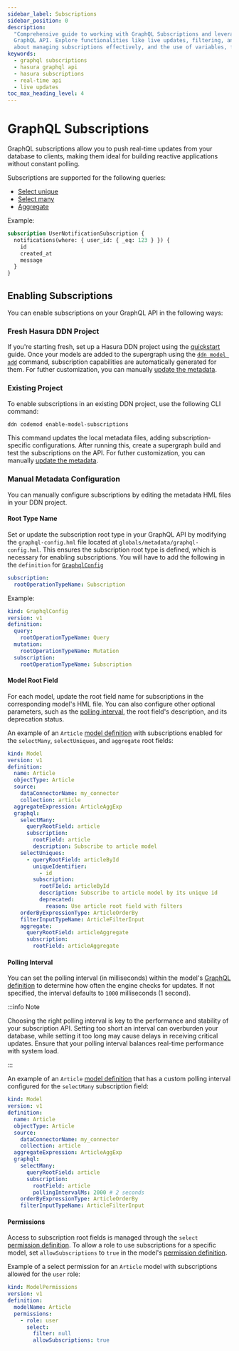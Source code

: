 ```yaml
---
sidebar_label: Subscriptions
sidebar_position: 0
description:
  "Comprehensive guide to working with GraphQL Subscriptions and leveraging the real-time capabilities of Hasura's
  GraphQL API. Explore functionalities like live updates, filtering, and multiple concurrent subscriptions. Learn more
  about managing subscriptions effectively, and the use of variables, fragments, and directives."
keywords:
  - graphql subscriptions
  - hasura graphql api
  - hasura subscriptions
  - real-time api
  - live updates
toc_max_heading_level: 4
---
```


# GraphQL Subscriptions

GraphQL subscriptions allow you to push real-time updates from your database to clients, making them ideal for building
reactive applications without constant polling.

Subscriptions are supported for the following queries:

- [Select unique](/supergraph-modeling/models.mdx#model-selectuniquegraphqldefinition)
- [Select many](/supergraph-modeling/models.mdx#model-selectmanygraphqldefinition)
- [Aggregate](/supergraph-modeling/models.mdx#model-modelaggregategraphqldefinition)

Example:

```graphql
subscription UserNotificationSubscription {
  notifications(where: { user_id: { _eq: 123 } }) {
    id
    created_at
    message
  }
}
```

## Enabling Subscriptions

You can enable subscriptions on your GraphQL API in the following ways:

### Fresh Hasura DDN Project

If you're starting fresh, set up a Hasura DDN project using the [quickstart](/getting-started/quickstart.mdx) guide.
Once your models are added to the supergraph using the [`ddn model add`](/cli/commands/ddn_model_add.mdx) command,
subscription capabilities are automatically generated for them. For futher customization, you can manually
[update the metadata](#manual-metadata-configuration).

### Existing Project

To enable subscriptions in an existing DDN project, use the following CLI command:

```bash
ddn codemod enable-model-subscriptions
```

This command updates the local metadata files, adding subscription-specific configurations. After running this, create a
supergraph build and test the subscriptions on the API. For futher customization, you can manually
[update the metadata](#manual-metadata-configuration).

### Manual Metadata Configuration

You can manually configure subscriptions by editing the metadata HML files in your DDN project.

#### Root Type Name

Set or update the subscription root type in your GraphQL API by modifying the `graphql-config.hml` file located at
`globals/metadata/graphql-config.hml`. This ensures the subscription root type is defined, which is necessary for
enabling subscriptions. You will have to add the following in the `definition` for
[`GraphqlConfig`](/supergraph-modeling/graphql-config.mdx#graphqlconfig-graphqlconfig)

```yaml
subscription:
  rootOperationTypeName: Subscription
```

Example:

```yaml {8-9} title="<project-root>/globals/metadata/graphql-config.hml"
kind: GraphqlConfig
version: v1
definition:
  query:
    rootOperationTypeName: Query
  mutation:
    rootOperationTypeName: Mutation
  subscription:
    rootOperationTypeName: Subscription
```

#### Model Root Field

For each model, update the root field name for subscriptions in the corresponding model's HML file. You can also
configure other optional parameters, such as the [polling interval](#polling-interval), the root field's description,
and its deprecation status.

An example of an `Article` [model definition](/supergraph-modeling/models.mdx#model-model) with subscriptions enabled
for the `selectMany`, `selectUniques`, and `aggregate` root fields:

```yaml {13-15,20-24,29-30} title="<project-root>/<subgraph-name>/metadata/Article.hml"
kind: Model
version: v1
definition:
  name: Article
  objectType: Article
  source:
    dataConnectorName: my_connector
    collection: article
  aggregateExpression: ArticleAggExp
  graphql:
    selectMany:
      queryRootField: article
      subscription:
        rootField: article
        description: Subscribe to article model
    selectUniques:
      - queryRootField: articleById
        uniqueIdentifier:
          - id
        subscription:
          rootFIeld: articleById
          description: Subscribe to article model by its unique id
          deprecated:
            reason: Use article root field with filters
    orderByExpressionType: ArticleOrderBy
    filterInputTypeName: ArticleFilterInput
    aggregate:
      queryRootField: articleAggregate
      subscription:
        rootField: articleAggregate
```

#### Polling Interval

You can set the polling interval (in milliseconds) within the model's
[GraphQL definition](/supergraph-modeling/models.mdx#model-modelgraphqldefinition) to determine how often the engine
checks for updates. If not specified, the interval defaults to `1000` milliseconds (1 second).

:::info Note

Choosing the right polling interval is key to the performance and stability of your subscription API. Setting too short
an interval can overburden your database, while setting it too long may cause delays in receiving critical updates.
Ensure that your polling interval balances real-time performance with system load.

:::

An example of an `Article` [model definition](/supergraph-modeling/models.mdx#model-model) that has a custom polling
interval configured for the `selectMany` subscription field:

```yaml {15} title="<project-root>/<subgraph-name>/metadata/Article.hml"
kind: Model
version: v1
definition:
  name: Article
  objectType: Article
  source:
    dataConnectorName: my_connector
    collection: article
  aggregateExpression: ArticleAggExp
  graphql:
    selectMany:
      queryRootField: article
      subscription:
        rootField: article
        pollingIntervalMs: 2000 # 2 seconds
    orderByExpressionType: ArticleOrderBy
    filterInputTypeName: ArticleFilterInput
```

#### Permissions

Access to subscription root fields is managed through the `select`
[permission definition](/supergraph-modeling/permissions.mdx#modelpermissions-selectpermission). To allow a role to use
subscriptions for a specific model, set `allowSubscriptions` to `true` in the model's
[permission definition](/supergraph-modeling/permissions.mdx#modelpermissions-modelpermissions).

Example of a select permission for an `Article` model with subscriptions allowed for the `user` role:

```yaml {9} title="<project-root>/<subgraph-name>/metadata/Article.hml"
kind: ModelPermissions
version: v1
definition:
  modelName: Article
  permissions:
    - role: user
      select:
        filter: null
        allowSubscriptions: true
```
